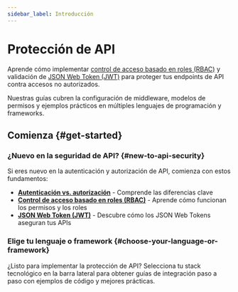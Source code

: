 ```yaml
---
sidebar_label: Introducción
---
```


# Protección de API

Aprende cómo implementar [control de acceso basado en roles (RBAC)](/authorization/role-based-access-control) y validación de [JSON Web Token (JWT)](https://auth.wiki/jwt) para proteger tus endpoints de API contra accesos no autorizados.

Nuestras guías cubren la configuración de middleware, modelos de permisos y ejemplos prácticos en múltiples lenguajes de programación y frameworks.

## Comienza \{#get-started}

### ¿Nuevo en la seguridad de API? \{#new-to-api-security}

Si eres nuevo en la autenticación y autorización de API, comienza con estos fundamentos:

- **[Autenticación vs. autorización](/concepts/authn-vs-authz)** - Comprende las diferencias clave
- **[Control de acceso basado en roles (RBAC)](/authorization/role-based-access-control)** - Aprende cómo funcionan los permisos y los roles
- **[JSON Web Token (JWT)](https://auth.wiki/jwt)** - Descubre cómo los JSON Web Tokens aseguran tus APIs

### Elige tu lenguaje o framework \{#choose-your-language-or-framework}

¿Listo para implementar la protección de API? Selecciona tu stack tecnológico en la barra lateral para obtener guías de integración paso a paso con ejemplos de código y mejores prácticas.
